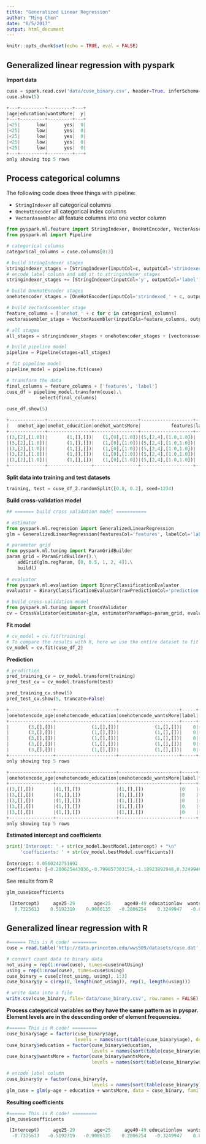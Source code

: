 ```yaml
---
title: "Generalized Linear Regression"
author: "Ming Chen"
date: "6/5/2017"
output: html_document
---
```


```r
knitr::opts_chunk$set(echo = TRUE, eval = FALSE)
```


## Generalized linear regression with pyspark

**Import data**

```python
cuse = spark.read.csv('data/cuse_binary.csv', header=True, inferSchema=True)
cuse.show(5)

+---+---------+---------+---+
|age|education|wantsMore|  y|
+---+---------+---------+---+
|<25|      low|      yes|  0|
|<25|      low|      yes|  0|
|<25|      low|      yes|  0|
|<25|      low|      yes|  0|
|<25|      low|      yes|  0|
+---+---------+---------+---+
only showing top 5 rows
```


## Process categorical columns

The following code does three things with pipeline:

* `StringIndexer` all categorical columns
* `OneHotEncoder` all categorical index columns
* `VectorAssembler` all feature columns into one vector column
    
```python
from pyspark.ml.feature import StringIndexer, OneHotEncoder, VectorAssembler
from pyspark.ml import Pipeline

# categorical columns
categorical_columns = cuse.columns[0:3]

# build StringIndexer stages
stringindexer_stages = [StringIndexer(inputCol=c, outputCol='strindexed_' + c) for c in categorical_columns]
# encode label column and add it to stringindexer_stages
stringindexer_stages += [StringIndexer(inputCol='y', outputCol='label')]

# build OneHotEncoder stages
onehotencoder_stages = [OneHotEncoder(inputCol='strindexed_' + c, outputCol='onehot_' + c) for c in categorical_columns]

# build VectorAssembler stage
feature_columns = ['onehot_' + c for c in categorical_columns]
vectorassembler_stage = VectorAssembler(inputCols=feature_columns, outputCol='features') 

# all stages
all_stages = stringindexer_stages + onehotencoder_stages + [vectorassembler_stage]

# build pipeline model
pipeline = Pipeline(stages=all_stages)

# fit pipeline model
pipeline_model = pipeline.fit(cuse)

# transform the data
final_columns = feature_columns + ['features', 'label']
cuse_df = pipeline_model.transform(cuse).\
            select(final_columns)
            
cuse_df.show(5)

+-------------+----------------+----------------+-------------------+-----+
|   onehot_age|onehot_education|onehot_wantsMore|           features|label|
+-------------+----------------+----------------+-------------------+-----+
|(3,[2],[1.0])|       (1,[],[])|   (1,[0],[1.0])|(5,[2,4],[1.0,1.0])|  0.0|
|(3,[2],[1.0])|       (1,[],[])|   (1,[0],[1.0])|(5,[2,4],[1.0,1.0])|  0.0|
|(3,[2],[1.0])|       (1,[],[])|   (1,[0],[1.0])|(5,[2,4],[1.0,1.0])|  0.0|
|(3,[2],[1.0])|       (1,[],[])|   (1,[0],[1.0])|(5,[2,4],[1.0,1.0])|  0.0|
|(3,[2],[1.0])|       (1,[],[])|   (1,[0],[1.0])|(5,[2,4],[1.0,1.0])|  0.0|
+-------------+----------------+----------------+-------------------+-----+
```


**Split data into training and test datasets**

```python
training, test = cuse_df_2.randomSplit([0.8, 0.2], seed=1234)
```

**Build cross-validation model**

```python
## ======= build cross validation model ===========

# estimator
from pyspark.ml.regression import GeneralizedLinearRegression
glm = GeneralizedLinearRegression(featuresCol='features', labelCol='label', family='binomial')

# parameter grid
from pyspark.ml.tuning import ParamGridBuilder
param_grid = ParamGridBuilder().\
    addGrid(glm.regParam, [0, 0.5, 1, 2, 4]).\
    build()
    
# evaluator
from pyspark.ml.evaluation import BinaryClassificationEvaluator
evaluator = BinaryClassificationEvaluator(rawPredictionCol='prediction')

# build cross-validation model
from pyspark.ml.tuning import CrossValidator
cv = CrossValidator(estimator=glm, estimatorParamMaps=param_grid, evaluator=evaluator, numFolds=4)
```

**Fit model**

```python
# cv_model = cv.fit(training)
# To compare the results with R, here we use the entire dataset to fit the model.
cv_model = cv.fit(cuse_df_2)
```

**Prediction**

```python
# prediction
pred_training_cv = cv_model.transform(training)
pred_test_cv = cv_model.transform(test)

pred_training_cv.show(5)
pred_test_cv.show(5, truncate=False)

+----------------+----------------------+----------------------+-----+---------+------------------+
|onehotencode_age|onehotencode_education|onehotencode_wantsMore|label| features|        prediction|
+----------------+----------------------+----------------------+-----+---------+------------------+
|       (3,[],[])|             (1,[],[])|             (1,[],[])|    0|(5,[],[])|0.5140024065151293|
|       (3,[],[])|             (1,[],[])|             (1,[],[])|    0|(5,[],[])|0.5140024065151293|
|       (3,[],[])|             (1,[],[])|             (1,[],[])|    0|(5,[],[])|0.5140024065151293|
|       (3,[],[])|             (1,[],[])|             (1,[],[])|    0|(5,[],[])|0.5140024065151293|
|       (3,[],[])|             (1,[],[])|             (1,[],[])|    0|(5,[],[])|0.5140024065151293|
+----------------+----------------------+----------------------+-----+---------+------------------+
only showing top 5 rows

+----------------+----------------------+----------------------+-----+---------+------------------+
|onehotencode_age|onehotencode_education|onehotencode_wantsMore|label|features |prediction        |
+----------------+----------------------+----------------------+-----+---------+------------------+
|(3,[],[])       |(1,[],[])             |(1,[],[])             |0    |(5,[],[])|0.5140024065151293|
|(3,[],[])       |(1,[],[])             |(1,[],[])             |0    |(5,[],[])|0.5140024065151293|
|(3,[],[])       |(1,[],[])             |(1,[],[])             |0    |(5,[],[])|0.5140024065151293|
|(3,[],[])       |(1,[],[])             |(1,[],[])             |0    |(5,[],[])|0.5140024065151293|
|(3,[],[])       |(1,[],[])             |(1,[],[])             |0    |(5,[],[])|0.5140024065151293|
+----------------+----------------------+----------------------+-----+---------+------------------+
only showing top 5 rows
```


**Estimated intercept and coefficients**

```python
print('Intercept: ' + str(cv_model.bestModel.intercept) + "\n"
     'coefficients: ' + str(cv_model.bestModel.coefficients))
     
Intercept: 0.0560242751692
coefficients: [-0.280625443036,-0.799857303154,-1.18923892948,0.324994652864,-0.832954761554]
```

See results from R

```python
glm_cuse$coefficients

 (Intercept)     age25-29       age<25     age40-49 educationlow  wantsMoreno 
   0.7325613    0.5192319    0.9086135   -0.2806254    0.3249947   -0.8329548 
```


## Generalized linear regression with R

```r
#====== This is R code! =========
cuse = read.table('http://data.princeton.edu/wws509/datasets/cuse.dat', header = T)

# convert count data to binary data
not_using = rep(1:nrow(cuse), times=cuse$notUsing)
using = rep(1:nrow(cuse), times=cuse$using)
cuse_binary = cuse[c(not_using, using), 1:3]
cuse_binary$y = c(rep(0, length(not_using)), rep(1, length(using)))

# write data into a file
write.csv(cuse_binary, file='data/cuse_binary.csv', row.names = FALSE)
```

**Process categorical variables so they have the same pattern as in pyspar. Element levels are in the descending order of element frequencies.**

```r
#====== This is R code! =========
cuse_binary$age = factor(cuse_binary$age, 
                         levels = names(sort(table(cuse_binary$age), decreasing = TRUE)))
cuse_binary$education = factor(cuse_binary$education,
                               levels = names(sort(table(cuse_binary$education), decreasing = TRUE)))
cuse_binary$wantsMore = factor(cuse_binary$wantsMore,
                               levels = names(sort(table(cuse_binary$wantsMore), decreasing = TRUE)))

# encode label column
cuse_binary$y = factor(cuse_binary$y,
                               levels = names(sort(table(cuse_binary$y))))
glm_cuse = glm(y~age + education + wantsMore, data = cuse_binary, family = 'binomial')
```

**Resulting coefficients**

```python
#====== This is R code! =========
glm_cuse$coefficients

 (Intercept)     age25-29       age<25     age40-49 educationlow  wantsMoreno 
  -0.7325613   -0.5192319   -0.9086135    0.2806254   -0.3249947    0.8329548 
```

